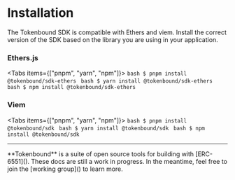 
# Installation

The Tokenbound SDK is compatible with Ethers and viem. Install the correct version of the SDK based on the library you are using in your application.

### Ethers.js

<Tabs items={["pnpm", "yarn", "npm"]}>
  <Tab>```bash $ pnpm install @tokenbound/sdk-ethers ```</Tab>
  <Tab>```bash $ yarn install @tokenbound/sdk-ethers ```</Tab>
  <Tab>```bash $ npm install @tokenbound/sdk-ethers ```</Tab>
</Tabs>

### Viem

<Tabs items={["pnpm", "yarn", "npm"]}>
  <Tab>```bash $ pnpm install @tokenbound/sdk ```</Tab>
  <Tab>```bash $ yarn install @tokenbound/sdk ```</Tab>
  <Tab>```bash $ npm install @tokenbound/sdk ```</Tab>
</Tabs>

---

<Callout emoji="✍🏽">
  **Tokenbound** is a suite of open source tools for building with [ERC-6551]().
  These docs are still a work in progress. In the meantime, feel free to join
  the [working group]() to learn more.
</Callout>
